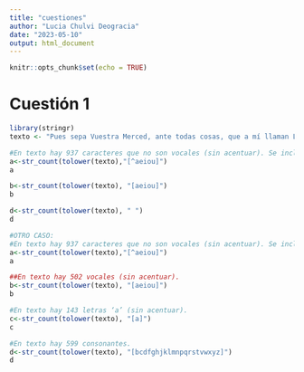 ```yaml
---
title: "cuestiones"
author: "Lucia Chulvi Deogracia"
date: "2023-05-10"
output: html_document
---
```


```r
knitr::opts_chunk$set(echo = TRUE)
```

# Cuestión 1

```r
library(stringr)
texto <- "Pues sepa Vuestra Merced, ante todas cosas, que a mí llaman Lázaro de Tormes, hijo de Tomé González y de Antona Pérez, naturales de Tejares, aldea de Salamanca. Mi nacimiento fue dentro del río Tormes, por la cual causa tomé el sobrenombre; y fue de esta manera: mi padre, que Dios perdone, tenía cargo de proveer una molienda de una aceña que está ribera de aquel río, en la cual fue molinero más de quince años; y, estando mi madre una noche en la aceña, preñada de mí, tomóle el parto y parióme allí. De manera que con verdad me puedo decir nacido en el río. Pues siendo yo niño de ocho años, achacaron a mi padre ciertas sangrías mal hechas en los costales de los que allí a moler venían, por lo cual fue preso, y confesó y no negó, y padeció persecución por justicia. Espero en Dios que está en la gloria, pues el Evangelio los llama bienaventurados. En este tiempo se hizo cierta armada contra moros, entre los cuales fue mi padre (que a la sazón estaba desterrado por el desastre ya dicho), con cargo de acemilero de un caballero que allá fue. Y con su señor, como leal criado, feneció su vida. Mi viuda madre, como sin marido y sin abrigo se viese, determinó arrimarse a los buenos por ser uno de ellos, y vínose a vivir a la ciudad y alquiló una casilla y metióse a guisar de comer a ciertos estudiantes, y lavaba la ropa a ciertos mozos de caballos del comendador de la Magdalena, de manera que fue frecuentando las caballerizas."

#En texto hay 937 caracteres que no son vocales (sin acentuar). Se incluye la y.
a<-str_count(tolower(texto),"[^aeiou]")
a

b<-str_count(tolower(texto), "[aeiou]")
b

d<-str_count(tolower(texto), " ")
d

#OTRO CASO:
#En texto hay 937 caracteres que no son vocales (sin acentuar). Se incluye la y.
a<-str_count(tolower(texto),"[^aeiou]")
a

##En texto hay 502 vocales (sin acentuar).
b<-str_count(tolower(texto), "[aeiou]")
b

#En texto hay 143 letras ‘a’ (sin acentuar).
c<-str_count(tolower(texto), "[a]")
c

#En texto hay 599 consonantes.
d<-str_count(tolower(texto), "[bcdfghjklmnpqrstvwxyz]")
d
```
